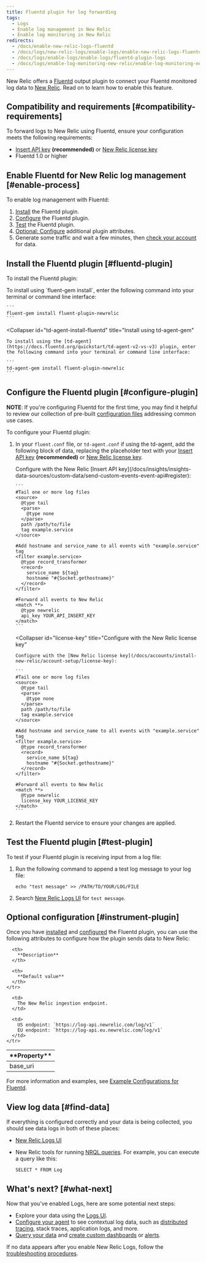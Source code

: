 ```yaml
---
title: Fluentd plugin for log forwarding
tags:
  - Logs
  - Enable log management in New Relic
  - Enable log monitoring in New Relic
redirects:
  - /docs/enable-new-relic-logs-fluentd
  - /docs/logs/new-relic-logs/enable-logs/enable-new-relic-logs-fluentd
  - /docs/logs/enable-logs/enable-logs/fluentd-plugin-logs
  - /docs/logs/enable-log-monitoring-new-relic/enable-log-monitoring-new-relic/fluentd-plugin-log-forwarding
---
```


New Relic offers a [Fluentd](https://www.fluentd.org) output plugin to connect your Fluentd monitored log data to [New Relic](/docs/introduction-new-relic-logs). Read on to learn how to enable this feature.

## Compatibility and requirements [#compatibility-requirements]

To forward logs to New Relic using Fluentd, ensure your configuration meets the following requirements:

* [Insert API key](/docs/insights/insights-data-sources/custom-data/send-custom-events-event-api#register) **(recommended)** or [New Relic license key](/docs/accounts/install-new-relic/account-setup/license-key)
* Fluentd 1.0 or higher

## Enable Fluentd for New Relic log management [#enable-process]

To enable log management with Fluentd:

1. [Install](#fluentd-plugin) the Fluentd plugin.
2. [Configure](#configure-plugin) the Fluentd plugin.
3. [Test](#test-plugin) the Fluentd plugin.
4. [Optional: Configure](#instrument-plugin) additional plugin attributes.
5. Generate some traffic and wait a few minutes, then [check your account](#find-data) for data.

## Install the Fluentd plugin [#fluentd-plugin]

To install the Fluentd plugin:

<CollapserGroup>
  <Collapser
    id="gem-install-fluentd"
    title="Install using fluent-gem install"
  >
    To install using `fluent-gem install`, enter the following command into your terminal or command line interface:

    ```
    fluent-gem install fluent-plugin-newrelic
    ```
  </Collapser>

  <Collapser
    id="td-agent-install-fluentd"
    title="Install using td-agent-gem"
  >
    To install using the [td-agent](https://docs.fluentd.org/quickstart/td-agent-v2-vs-v3) plugin, enter the following command into your terminal or command line interface:

    ```
    td-agent-gem install fluent-plugin-newrelic
    ```
  </Collapser>
</CollapserGroup>

## Configure the Fluentd plugin [#configure-plugin]

**NOTE**: If you're configuring Fluentd for the first time, you may find it helpful to review our collection of pre-built [configuration files](https://github.com/newrelic/newrelic-fluentd-output/tree/master/examples) addressing common use cases.

To configure your Fluentd plugin:

1. In your `fluent.conf` file, or `td-agent.conf` if using the td-agent, add the following block of data, replacing the placeholder text with your [Insert API key](/docs/insights/insights-data-sources/custom-data/send-custom-events-event-api#register) **(recommended)** or [New Relic license key](/docs/accounts/install-new-relic/account-setup/license-key).

   <CollapserGroup>
     <Collapser
       id="insert-key"
       title="Configure with the New Relic Insert API key (recommended)"
     >
       Configure with the New Relic [Insert API key](/docs/insights/insights-data-sources/custom-data/send-custom-events-event-api#register):

       ```
       #Tail one or more log files 
       <source>
         @type tail
         <parse>
           @type none
         </parse>
         path /path/to/file
         tag example.service
       </source>

       #Add hostname and service_name to all events with "example.service" tag
       <filter example.service>
         @type record_transformer
         <record>
           service_name ${tag}
           hostname "#{Socket.gethostname}"
         </record>
       </filter>

       #Forward all events to New Relic
       <match **>
         @type newrelic
         api_key YOUR_API_INSERT_KEY
       </match>
       ```
     </Collapser>

     <Collapser
       id="license-key"
       title="Configure with the New Relic license key"
     >
       Configure with the [New Relic license key](/docs/accounts/install-new-relic/account-setup/license-key):

       ```
       #Tail one or more log files 
       <source>
         @type tail
         <parse>
           @type none
         </parse>
         path /path/to/file
         tag example.service
       </source>

       #Add hostname and service_name to all events with "example.service" tag
       <filter example.service>
         @type record_transformer
         <record>
           service_name ${tag}
           hostname "#{Socket.gethostname}"
         </record>
       </filter>

       #Forward all events to New Relic
       <match **>
         @type newrelic
         license_key YOUR_LICENSE_KEY
       </match>
       ```
     </Collapser>
   </CollapserGroup>
2. Restart the Fluentd service to ensure your changes are applied.

## Test the Fluentd plugin [#test-plugin]

To test if your Fluentd plugin is receiving input from a log file:

1. Run the following command to append a test log message to your log file:

   ```
   echo "test message" >> /PATH/TO/YOUR/LOG/FILE
   ```
2. Search [New Relic Logs UI](https://one.newrelic.com/launcher/logger.log-launcher) for `test message`.

## Optional configuration [#instrument-plugin]

Once you have [installed](#fluentd-plugin) and [configured](#configure-plugin) the Fluentd plugin, you can use the following attributes to configure how the plugin sends data to New Relic:

<Table>
  <thead>
    <tr>
      <th style={{ width: "200px" }}>
        **Property**
      </th>

      <th>
        **Description**
      </th>

      <th>
        **Default value**
      </th>
    </tr>
  </thead>

  <tbody>
    <tr>
      <td>
        base_uri
      </td>

      <td>
        The New Relic ingestion endpoint.
      </td>

      <td>
        US endpoint: `https://log-api.newrelic.com/log/v1`  
        EU endpoint: `https://log-api.eu.newrelic.com/log/v1`
      </td>
    </tr>
  </tbody>
</Table>

For more information and examples, see [Example Configurations for Fluentd](https://github.com/newrelic/newrelic-fluentd-output/tree/master/examples).

## View log data [#find-data]

If everything is configured correctly and your data is being collected, you should see data logs in both of these places:

* [New Relic Logs UI](https://one.newrelic.com/launcher/logger.log-launcher)
* New Relic tools for running [NRQL queries](/docs/chart-builder/use-chart-builder/choose-data/use-advanced-nrql-mode-specify-data). For example, you can execute a query like this:

  ```
  SELECT * FROM Log
  ```

## What's next? [#what-next]

Now that you've enabled Logs, here are some potential next steps:

* Explore your data using the [Logs UI](/docs/explore-your-data-new-relic-logs-ui).
* [Configure your agent](/docs/logs/new-relic-logs/enable-logs-context/enable-logs-context-apm-agents) to see contextual log data, such as [distributed tracing](/docs/understand-dependencies/distributed-tracing/get-started/introduction-distributed-tracing), stack traces, application logs, and more.
* [Query your data](/docs/using-new-relic/data/understand-data/query-new-relic-data) and [create custom dashboards](/docs/dashboards/new-relic-one-dashboards/get-started/introduction-new-relic-one-dashboards) or [alerts](/docs/alerts/new-relic-alerts/configuring-alert-policies/create-edit-or-find-alert-policy).

If no data appears after you enable New Relic Logs, follow the [troubleshooting procedures](/docs/logs/new-relic-logs/troubleshooting/no-data-appears-logs).
